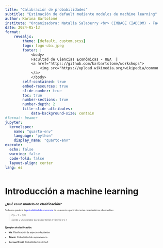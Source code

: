```yaml
---
title: "Calibración de probabilidades"
subtitle: "Estimación de default mediante modelos de machine learning"
author: Karina Bartolomé
institute: "Organizadora: Natalia Salaberry <br> CIMBAGE (IADCOM) - Facultad Ciencias Económicas (UBA)"
date: 2024-05-13
format: 
    revealjs:
        theme: [default, custom.scss]
        logo: logo-uba.jpeg
        footer: |
            <body>
            Facultad de Ciencias Económicas - UBA  | 
            <a href="https://github.com/karbartolome/workshops">
                <img src="https://upload.wikimedia.org/wikipedia/commons/9/91/Octicons-mark-github.svg" alt="GitHub" width="20" height="20">
            </a>
            </body>
        self-contained: true
        embed-resources: true
        slide-number: true
        toc: true
        number-sections: true
        number-depth: 2
        title-slide-attributes:
            data-background-size: contain  
#format: beamer
jupyter: 
  kernelspec:
    name: "quarto-env"
    language: "python"
    display_name: "quarto-env"
execute:
  echo: false
  warning: false
  code-fold: false
  layout-align: center
lang: es
---
```


# Introducción a machine learning

::: {style="font-size: 50%;"}
## ¿Qué es un modelo de clasificación?

Se busca predecir la [probabilidad de ocurrencia]{style="color: blue"} de un evento a partir de ciertas características observables:

> $P(y=1) = f(X)$
>
> *Siendo y una variable que puede tomar 2 valores: 0 o 1*

<br> **Ejemplos de clasificación:**



::: {.fragment .fade-in}
-   **Iris**: Clasificación de especies de plantas
:::

::: {.fragment .fade-in}
-   **Titanic**: Probabilidad de supervivencia
:::

::: {.fragment .fade-in}
::: {.fragment .highlight-red}
-   **German Credit**: Probabilidad de default
:::
:::

:::